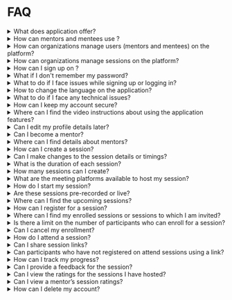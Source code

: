 
# FAQ

<details>
<summary>What does <PartialExample mentored /> application offer?</summary> 
<p><PartialExample mentored /> is an open source solution that creates a mentoring network and make experts discoverable to mentees to connect and seek guidance for professional development.</p>

<p>To learn more, see <a href="intro">Welcome to <PartialExample mentored /></a>.</p>

</details>

<details>
<summary>How can mentors and mentees use <PartialExample mentored />?</summary>

* Mentors can create sessions and join other sessions. 
* Mentees can join sessions. 

To learn more, see <a href="using-the-application">About the <PartialExample mentored /> Application</a>.
</details>

<details>
<summary>How can organizations manage users (mentors and mentees) on the platform?</summary>

Users with Organization Administrator privileges can manage users in the following ways:

* Upload the list of users with preassigned roles to the platform. 
* Manage users' requests to become a mentor. 

To learn more, see the following topics:

* <a href="bulkupload">Uploading Users to the Application</a>
* <a href="managementorrequests">Managing Requests to Become a Mentor</a>

</details>

<details>
<summary>How can organizations manage sessions on the platform?</summary>

Session managers can create Public or Private sessions and do the following actions:

* Assign the sessions to respective mentors. The assigned sessions are hosted by mentors during the scheduled time.
* Invite mentees to the sessions.
* Conduct session management activities such as updating the session and meeting details and tracking the session's status and mentee enrollments.

To learn more, see the following topics:

* <a href="createsession-sessionmanager">Creating Sessions for an Organization</a>
* <a href="manageassignedsession">Managing Session That Are Assigned to Mentors</a>

</details>

<details>
<summary>How can I sign up on <PartialExample mentored />?</summary>

After receiving an email invite containing the application's link, new users can sign up to create their accounts. If you have received a session or mentor profile link from your contacts, you can use the link to sign up as a mentee.
<p>
   <Admonition type="tip"> 
   <p>By default, everyone on <PartialExample mentored /> has mentee privileges to connect with mentors and seek guidance (through mentoring sessions).</p>
   </Admonition>
</p>

To learn more, see the following topics:
<ul>
<li><a href="signing-up-as-a-mentor">Signing up as a Mentor</a></li>
<li><a href="signing-up-as-a-mentee">Signing up as a Mentee</a></li>
<li><a href="aboutorganizationadministrator">Accessing the Organization Administrator Account</a></li>
<li><a href="aboutsessionmanager">Accessing the Session Manager Account</a></li>
</ul>

</details>

<details>
<summary>What if I don't remember my password?</summary>
If you don't remember your password, you can reset it as follows:
<ResetPassword />
</details>

<details>
<summary>What to do if I face issues while signing up or logging in?</summary>

If you face any issues while logging in or signing up, you can write to the support team describing the issue.

To learn more, see <a href="report-signuporloginissue">Reporting Issues Related to Signing up and Logging in</a>.
</details>

<details>
<summary>How to change the language on the application?</summary>

You can select the language of your choice using the **Language** option from the **Application** menu.

To learn more, see <a href="change-language">Changing the Language Settings</a>.
</details>

<details>
<summary>What to do if I face any technical issues?</summary>

If you face any technical issues, you can report the issue to the support team on the Help page.

To learn more, see <a href="report-an-issue">Reporting an Issue</a>.
</details>

<details>
<summary>How can I keep my account secure?</summary>

You can keep your account secure by:

* Viewing the Login activity page and logging out from devices that are unfamiliar or not in use.
* Change your existing password if you:

   * Suspect that your account password is compromised.
   * Notice a login from an unfamiliar device on the Login activity page.

To learn more, see the following topics:
<ul>
<li><a href="accountloginactivity">Viewing the Account Login Activity</a>.</li>
<li><a href="changepassword">Changing the Account Password</a>.</li>
</ul>

</details>

<details>
<summary>Where can I find the video instructions about using the application features?</summary>

To view the video instructions, you can go to the **Application** menu and select the **Help videos** option.

To learn more, see <a href="view-helpvideos">Viewing the Help Videos</a>.
</details>

<details>
<summary>Can I edit my profile details later?</summary>

After signing up, you can update your profile details any time.

To learn more, see the following topics: 
* <a href="creating-and-managing-mentor-profile">Creating a Mentor Profile</a>
* <a href="creating-and-managing-mentee-profile">Creating a Mentee Profile</a>

</details>

<details>
<summary>Can I become a mentor?</summary>

If you are a mentee, you can click **Become a Mentor** to send a request to the organization administrator. The request approval process ensures that the organization can validate the credentials of individuals before they are added as mentors.

To learn more, see <a href="request-beamentor">Requesting to Become a Mentor</a>. 

</details>

<details>
<summary>Where can I find details about mentors?</summary>

You can use the <a href="mentor-directory">Mentor Directory</a> to look up details on individual mentors.
</details>

<details>
<summary>How can I create a session?</summary>
To create a new session, go to the <b>My mentoring sessions</b> tab on the Home page and click <b>Create session</b>.

To learn more, see <a href="setting-up-a-session">Setting up a Session</a>. 
</details>

<details>
<summary>Can I make changes to the session details or timings?</summary>

You can edit a session to change the timings or the details associated with it. In case you want to cancel the session, you can delete the session.

To learn more, see <a href="setting-up-a-session">Setting up a Session</a>. 
</details>

<details>
<summary>What is the duration of each session?</summary>

The minimum duration of a session should be 30 minutes. 

To learn more, see <a href="setting-up-a-session">Setting up a Session</a>.
</details>

<details>
<summary>How many sessions can I create?</summary>

<PartialExample mentored /> does not apply any limits on the number of sessions that a mentor can host. 

To learn more, see <a href="setting-up-a-session">Setting up a Session</a>.
</details>

<details>
<summary>What are the meeting platforms available to host my session?</summary>

Mentors can host their sessions using any one of the following meeting platforms:

* BigBlueButton
* Google Meet
* WhatsApp
* Zoom

To learn more, see <a href="setting-up-a-session">Setting up a Session</a>.
</details>

<details>
<summary>How do I start my session?</summary>

On the My Mentoring Sessions tab, click <b>Start</b> to host sessions that you have created or the ones that have been assigned to you by a session manager.

To learn more, see <a href="starting-a-session">Starting a Session</a>.
</details>

<details>
<summary>Are these sessions pre-recorded or live?</summary>

Mentoring sessions are live sessions hosted by mentors. You cannot upload or host a recorded session.  

To learn more, see the following sections: 
* <a href="joining-a-session">Joining a Session</a>  
* <a href="starting-a-session">Starting a Session</a>

</details>

<details>
<summary>Where can I find the upcoming sessions?</summary>

You can find the upcoming sessions on the <b>All sessions</b> tab of the Home page.

To learn more, see <a href="enrolling-for-a-session">Enrolling for a Session</a>.
</details>

<details>
<summary>How can I register for a session?</summary>

On the <b>All sessions</b> tab of the Home page, you can find a session of interest and click <b>Enroll</b>.

To learn more, see <a href="enrolling-for-a-session">Enrolling for a Session</a>.
</details>

<details>
<summary>Where can I find my enrolled sessions or sessions to which I am invited?</summary>

On the <b>Enrolled sessions</b> tab on the Home page, you can view the list of sessions to which you have enrolled or you have been invited.

To learn more, see <a href="joining-a-session">Joining a Session</a>.
</details>

<details>
<summary>Is there a limit on the number of participants who can enroll for a session?</summary>

You cannot enroll for a session after the enrollment limit is reached. If you try to enroll after this limit is reached, a *Session seats full* message appears.

To learn more, see <a href="enrolling-for-a-session">Enrolling for a Session</a>.

</details>

<details>
<summary>Can I cancel my enrollment?</summary>

You can cancel your enrollment if the mentor has not started the session.

To learn more, see <a href="enrolling-for-a-session#cancelling-your-enrollment">Cancelling Your Enrollment</a>.
</details>

<details>
<summary>How do I attend a session?</summary>

On the <b>Enrolled sessions</b> tab of the Home page, you can find the enrolled or invited session and click <b>Join</b>.

To learn more, see <a href="joining-a-session">Joining a Session</a>.
</details>

<details>
<summary>Can I share session links?</summary>

The host and participants can share session links with their phone or email contacts, and over social media.

To learn more, see the following topics:

* <a href="inviting-mentorsandmentees-host">How can a session host share the session invite?</a> 
* <a href="inviting-mentorsandmentees-participants">How can a participant share the session invite?</a>

</details>

<details>
<summary>Can participants who have not registered on <PartialExample mentored /> attend sessions using a link?</summary>

To join sessions using a link, participants must sign up on <PartialExample mentored />.

To learn more, see <a href="joining-a-session">Joining a Session</a>.
</details>

<details>
<summary>How can I track my progress?</summary>
You can track your activity and track your progress using one of the following ways:

* Go to the **Dashboard** tab.
* Select the **Dashboard** option from the **Application** menu.

To learn more, see the following topics: 

* <a href="dashboard-for-mentors">Dashboard for Mentors</a>
* <a href="dashboard-for-mentees">Dashboard for Mentees</a>

</details>

<details>
<summary>Can I provide a feedback for the session?</summary>

At the end of each session, the host and participants can rate the session. 

To learn more, see the following topics: 

* <a href="feedbackformentors">How mentors can record their feedback?</a>
* <a href="feedbackformentees">How mentees can record their feedback?</a>

</details>

<details>
<summary>Can I view the ratings for the sessions I have hosted?</summary>

You can view your session rating using one of the following ways:

* Go to the **Profile** tab.
* Select the **Profile** option from the **Application** menu.

To learn more, see <a href="creating-and-managing-mentor-profile">Creating and Managing a Mentor Profile</a>.
</details>

<details>
<summary>Can I view a mentor’s session ratings?</summary>

You can view a mentor’s session ratings using the <a href="mentor-directory">Mentor Directory</a>.
</details>

<details>
<summary>How can I delete my account?</summary>

You can create a request to delete your account on the Help page.

To learn more, see any one of the following topics:
* <a href="mentor-deleteaccountrequest">How mentors can create a request for deleting their account?</a>
* <a href="mentee-deleteaccountrequest">How mentees can create a request for deleting their account?</a>

</details>
